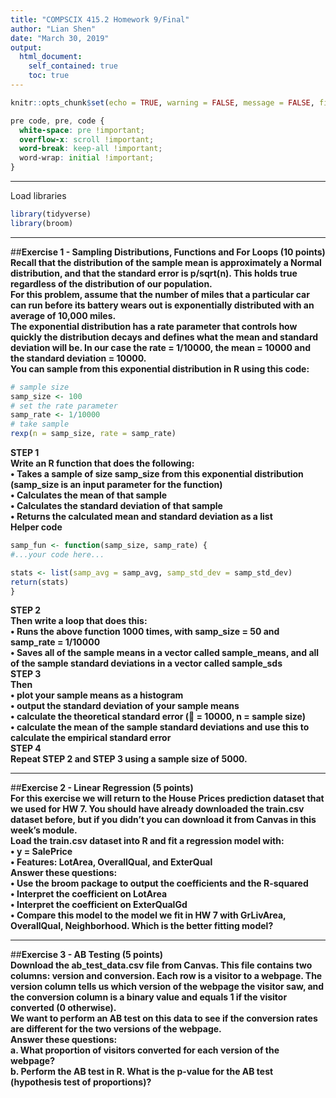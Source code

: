 ```yaml
---
title: "COMPSCIX 415.2 Homework 9/Final"
author: "Lian Shen"
date: "March 30, 2019"
output: 
  html_document:
    self_contained: true
    toc: true
---
```


```r
knitr::opts_chunk$set(echo = TRUE, warning = FALSE, message = FALSE, fig.align = 'center')
```

```css
pre code, pre, code {
  white-space: pre !important;
  overflow-x: scroll !important;
  word-break: keep-all !important;
  word-wrap: initial !important;
}
```
***

Load libraries
```r
library(tidyverse)
library(broom)
```

***

##**Exercise 1 - Sampling Distributions, Functions and For Loops (10 points)**  
**Recall that the distribution of the sample mean is approximately a Normal distribution, and that the standard error is p/sqrt(n). This holds true regardless of the distribution of our population.**  
**For this problem, assume that the number of miles that a particular car can run before its battery wears out is exponentially distributed with an average of 10,000 miles.**  
**The exponential distribution has a rate parameter that controls how quickly the distribution decays and defines what the mean and standard deviation will be. In our case the rate = 1/10000, the mean = 10000 and the standard deviation = 10000.**  
**You can sample from this exponential distribution in R using this code:**  
```r

# sample size
samp_size <- 100
# set the rate parameter
samp_rate <- 1/10000
# take sample
rexp(n = samp_size, rate = samp_rate)
```

**STEP 1**  
**Write an R function that does the following:**  
**• Takes a sample of size samp_size from this exponential distribution (samp_size is an input parameter for the function)**  
**• Calculates the mean of that sample**  
**• Calculates the standard deviation of that sample**  
**• Returns the calculated mean and standard deviation as a list**  
**Helper code**  
```r

samp_fun <- function(samp_size, samp_rate) {
#...your code here...

stats <- list(samp_avg = samp_avg, samp_std_dev = samp_std_dev)
return(stats)
}
```

**STEP 2**  
**Then write a loop that does this:**  
**• Runs the above function 1000 times, with samp_size = 50 and samp_rate = 1/10000**  
**• Saves all of the sample means in a vector called sample_means, and all of the sample standard deviations in a vector called sample_sds**  
**STEP 3**  
**Then**  
**• plot your sample means as a histogram**  
**• output the standard deviation of your sample means**  
**• calculate the theoretical standard error ( = 10000, n = sample size)**  
**• calculate the mean of the sample standard deviations and use this to calculate the empirical standard error**  
**STEP 4**  
**Repeat STEP 2 and STEP 3 using a sample size of 5000.**  

***

##**Exercise 2 - Linear Regression (5 points)**  
**For this exercise we will return to the House Prices prediction dataset that we used for HW 7. You should have already downloaded the train.csv dataset before, but if you didn’t you can download it from Canvas in this week’s module.**  
**Load the train.csv dataset into R and fit a regression model with:**  
**• y = SalePrice**  
**• Features: LotArea, OverallQual, and ExterQual**  
**Answer these questions:**  
**• Use the broom package to output the coefficients and the R-squared**  
**• Interpret the coefficient on LotArea**  
**• Interpret the coefficient on ExterQualGd**  
**• Compare this model to the model we fit in HW 7 with GrLivArea, OverallQual, Neighborhood. Which is the better fitting model?**  

***

##**Exercise 3 - AB Testing (5 points)**  
**Download the ab_test_data.csv file from Canvas. This file contains two columns: version and conversion. Each row is a visitor to a webpage. The version column tells us which version of the webpage the visitor saw, and the conversion column is a binary value and equals 1 if the visitor converted (0 otherwise).**  
**We want to perform an AB test on this data to see if the conversion rates are different for the two versions of the webpage.**  
**Answer these questions:**  
**a. What proportion of visitors converted for each version of the webpage?**  
**b. Perform the AB test in R. What is the p-value for the AB test (hypothesis test of proportions)?**  